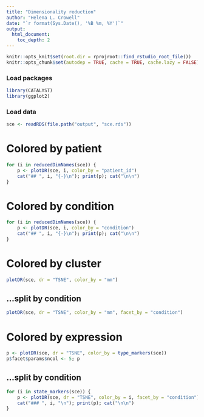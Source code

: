 ```yaml
---
title: "Dimensionality reduction"
author: "Helena L. Crowell"
date: "`r format(Sys.Date(), '%B %m, %Y')`"
output: 
  html_document:
    toc_depth: 2
---
```


```r
knitr::opts_knit$set(root.dir = rprojroot::find_rstudio_root_file())
knitr::opts_chunk$set(autodep = TRUE, cache = TRUE, cache.lazy = FALSE)
```

### Load packages

```r
library(CATALYST)
library(ggplot2)
```

### Load data

```r
sce <- readRDS(file.path("output", "sce.rds"))
```

# Colored by patient {.tabset}

```r
for (i in reducedDimNames(sce)) {
    p <- plotDR(sce, i, color_by = "patient_id")
    cat("## ", i, "{-}\n"); print(p); cat("\n\n")
}
```

# Colored by condition {.tabset}

```r
for (i in reducedDimNames(sce)) {
    p <- plotDR(sce, i, color_by = "condition")
    cat("## ", i, "{-}\n"); print(p); cat("\n\n")
}
```

# Colored by cluster

```r
plotDR(sce, dr = "TSNE", color_by = "mm") 
```

## ...split by condition

```r
plotDR(sce, dr = "TSNE", color_by = "mm", facet_by = "condition") 
```

# Colored by expression

```r
p <- plotDR(sce, dr = "TSNE", color_by = type_markers(sce))
p$facet$params$ncol <- 5; p
```

## ...split by condition {.tabset}

```r
for (i in state_markers(sce)) {
    p <- plotDR(sce, dr = "TSNE", color_by = i, facet_by = "condition")
    cat("### ", i, "\n"); print(p); cat("\n\n")
}
```



